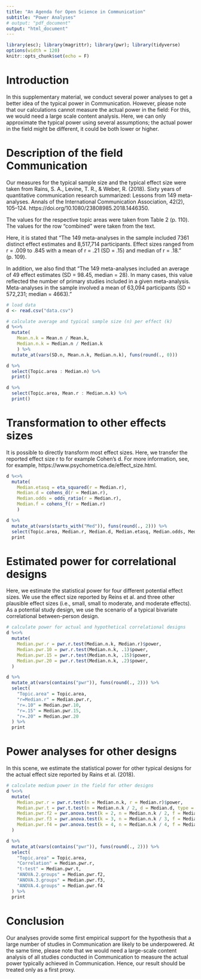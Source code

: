```yaml
---
title: "An Agenda for Open Science in Communication"
subtitle: "Power Analyses"
# output: "pdf_document"
output: "html_document"
---
```


```r
library(esc); library(magrittr); library(pwr); library(tidyverse)
options(width = 120)
knitr::opts_chunk$set(echo = F)
```

# Introduction

In this supplementary material, we conduct several power analyses to get a better idea of the typical power in Communication. However, please note that our calculations cannot measure the actual power in the field: For this, we would need a large scale content analysis. Here, we can only approximate the typical power using several assumptions; the actual power in the field might be different, it could be both lower or higher.

# Description of the field Communication

Our measures for the typical sample size and the typical effect size were taken from Rains, S. A., Levine, T. R., & Weber, R. (2018). Sixty years of quantitative communication research summarized: Lessons from 149 meta-analyses. Annals of the International Communication Association, 42(2), 105–124. https://doi.org/10.1080/23808985.2018.1446350.

The values for the respective topic areas were taken from Table 2 (p. 110). The values for the row "combined" were taken from the text.  

Here, it is stated that "The 149 meta-analyses in the sample included 7361 distinct effect estimates and 8,517,714 participants. Effect sizes ranged from r = .009 to .845 with a mean of r = .21 (SD = .15) and median of r = .18." (p. 109). 

In addition, we also find that "The 149 meta-analyses included an average of 49 effect estimates (SD = 98.45, median = 28). In many cases, this value reflected the number of primary studies included in a given meta-analysis. Meta-analyses in the sample involved a mean of 63,094 participants (SD = 572,231; median = 4663)."

```r
# load data
d <- read.csv("data.csv")

# calculate average and typical sample size (n) per effect (k)
d %<>%
  mutate(
    Mean.n.k = Mean.n / Mean.k,
    Median.n.k = Median.n / Median.k
    ) %>% 
  mutate_at(vars(SD.n, Mean.n.k, Median.n.k), funs(round(., 0)))

d %>% 
  select(Topic.area : Median.n) %>% 
  print()

d %>% 
  select(Topic.area, Mean.r : Median.n.k) %>% 
  print()
```

# Transformation to other effects sizes

It is possible to directly transform most effect sizes. Here, we transfer the reported effect size r to for example Cohen's d. For more information, see, for example, https://www.psychometrica.de/effect_size.html.

```r
d %<>%  
  mutate(
    Median.etasq = eta_squared(r = Median.r),
    Median.d = cohens_d(r = Median.r),
    Median.odds = odds_ratio(r = Median.r),
    Median.f = cohens_f(r = Median.r)
    )

d %>% 
  mutate_at(vars(starts_with("Med")), funs(round(., 2))) %>% 
  select(Topic.area, Median.r, Median.d, Median.etasq, Median.odds, Median.f) %>% 
  print
```


# Estimated power for correlational designs

Here, we estimate the statistical power for four different potential effect sizes. We use the effect size reported by Reins et al. and three other plausible effect sizes (i.e., small, small to moderate, and moderate effects). As a potential study design, we use the scenario of a typical bivariate correlational between-person design.

```r
# calculate power for actual and hypothetical correlational designs
d %<>% 
  mutate(
    Median.pwr.r = pwr.r.test(Median.n.k, Median.r)$power,
    Median.pwr.10 = pwr.r.test(Median.n.k, .1)$power,
    Median.pwr.15 = pwr.r.test(Median.n.k, .15)$power,
    Median.pwr.20 = pwr.r.test(Median.n.k, .2)$power,
  )

d %>% 
  mutate_at(vars(contains("pwr")), funs(round(., 2))) %>% 
  select(
    "Topic.area" = Topic.area,
    "r=Median.r" = Median.pwr.r,
    "r=.10" = Median.pwr.10,
    "r=.15" = Median.pwr.15,
    "r=.20" = Median.pwr.20
  ) %>% 
  print
```

# Power analyses for other designs

In this scene, we estimate the statistical power for other typical designs for the actual effect size reported by Rains et al. (2018). 

```r
# calculate medium power in the field for other designs
d %<>% 
  mutate(
    Median.pwr.r = pwr.r.test(n = Median.n.k, r = Median.r)$power,
    Median.pwr.t = pwr.t.test(n = Median.n.k / 2, d = Median.d, type = "two.sample")$power,
    Median.pwr.f2 = pwr.anova.test(k = 2, n = Median.n.k / 2, f = Median.f)$power,
    Median.pwr.f3 = pwr.anova.test(k = 3, n = Median.n.k / 3, f = Median.f)$power,
    Median.pwr.f4 = pwr.anova.test(k = 4, n = Median.n.k / 4, f = Median.f)$power
  )

d %>% 
  mutate_at(vars(contains("pwr")), funs(round(., 2))) %>% 
  select(
    "Topic.area" = Topic.area, 
    "Correlation" = Median.pwr.r,
    "t-test" = Median.pwr.t,
    "ANOVA.2.groups" = Median.pwr.f2,
    "ANOVA.3.groups" = Median.pwr.f3,
    "ANOVA.4.groups" = Median.pwr.f4
  ) %>% 
  print
```

# Conclusion

Our analyses provide some first empirical support for the hypothesis that a large number of studies in Communication are likely to be underpowered. At the same time, please note that we would need a large-scale content analysis of all studies conducted in Communication to measure the actual power typically achieved in Communication. Hence, our result should be treated only as a first proxy. 